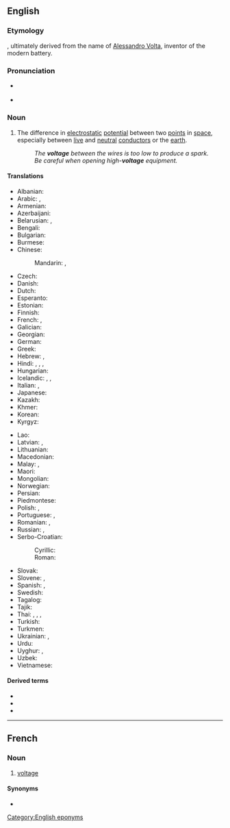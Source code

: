 ==English==
{{wikipedia}}

===Etymology===
{{suffix|en|volt|age}}, ultimately derived from the name of [[w:Alessandro Volta|Alessandro Volta]], inventor of the modern battery.

===Pronunciation===
* {{a|US}} {{IPA|en|/voʊltɪdʒ/}}
* {{hyphenation|en|volt|age}}

===Noun===
{{en-noun|~}}

# {{lb|en|physics}} The difference in [[electrostatic]] [[potential]] between two [[point]]s in [[space]], especially between [[live]] and [[neutral]] [[conductor|conductors]] or the [[earth]].
#: ''The '''voltage''' between the wires is too low to produce a spark.''
#: ''Be careful when opening high-'''voltage''' equipment.''

====Translations====
{{trans-top|difference in electrostatic potential}}
* Albanian: {{t+|sq|tension|m}}
* Arabic: {{t|ar|جُهْد|m}}, {{t|ar|فُولْتِيَّة|f|tr=voltiyya}}
* Armenian: {{t+|hy|լարում}}
* Azerbaijani: {{t|az|gərginlik}}
* Belarusian: {{t|be|напру́жанне|n}}, {{t|be|напру́га|f}}
* Bengali: {{t+|bn|বিভব}}
* Bulgarian: {{t+|bg|напреже́ние|n}}
* Burmese: {{t+|my|ဗို့အား}}
* Chinese:
*: Mandarin: {{t+|cmn|電壓|sc=Hani}}, {{t+|cmn|电压|tr=diànyā|sc=Hani}}
* Czech: {{t+|cs|napětí|n}}
* Danish: {{t+|da|spænding|c}}
* Dutch: {{t+|nl|spanning}}
* Esperanto: {{t|eo|tensio}}
* Estonian: {{t+|et|pinge}}
* Finnish: {{t+|fi|jännite}}
* French: {{t+|fr|tension|f}}, {{t+|fr|voltage|m}}
* Galician: {{t+|gl|voltaxe|f}}
* Georgian: {{t|ka|ძაბვა}}
* German: {{t+|de|Spannung|f}}
* Greek: {{t+|el|τάση|f}}
* Hebrew: {{t+|he|מֶתַח|m}}, {{t|he|ווֹלטָג׳|m}}
* Hindi: {{t|hi|विभवांतर|m}}, {{t|hi|वोल्टेज|m}}, {{t+|hi|खिंचाव|m}}, {{t+|hi|तनाव|m}}
* Hungarian: {{t+|hu|feszültség}}
* Icelandic: {{t|is|rafspenna|f}}, {{t+|is|spenna|f}}, {{t|is|straumstyrkur|m}}
* Italian: {{t+|it|voltaggio|m}}, {{t+|it|tensione|f}}
* Japanese: {{t+|ja|電圧|tr=でんあつ, den'atsu}}
* Kazakh: {{t+|kk|кернеу}}
* Khmer: {{t|km|តង់ស្យុង}}
* Korean: {{t+|ko|전압}}
* Kyrgyz: {{t|ky|шыкалуу}}
{{trans-mid}}
* Lao: {{t+|lo|ຄວາມດັນໄຟຟ້າ}}
* Latvian: {{t|lv|spriegums|m}}, {{t|lv|voltāža|f}}
* Lithuanian: {{t+|lt|įtampa}}
* Macedonian: {{t|mk|напон|m}}
* Malay: {{t|ms|voltan}}, {{t|ms|voltase}} {{qualifier|Indonesia}}
* Maori: {{t|mi|ngaohiko}}
* Mongolian: {{t+|mn|хүчдэл}}
* Norwegian: {{t+|no|spenning|m}}
* Persian: {{t+|fa|ولتاژ|tr=voltâž|sc=fa-Arab}}
* Piedmontese: {{t|pms|voltagg|m}}
* Polish: {{t+|pl|napięcie|n}}, {{t+|pl|woltaż|m}}
* Portuguese: {{t+|pt|tensão|f}}, {{t+|pt|voltagem|f}}
* Romanian: {{t+|ro|tensiune|f}}, {{t+|ro|voltaj|n}}
* Russian: {{t+|ru|напряже́ние|n}}, {{t+|ru|вольта́ж|m}} {{qualifier|dated}}
* Serbo-Croatian:
*: Cyrillic: {{t|sh|на́пон|m}}
*: Roman: {{t+|sh|nápon|m}}
* Slovak: {{t|sk|napätie|n}}
* Slovene: {{t|sl|napetost|f}}, {{t|sl|voltaža|f}}
* Spanish: {{t+|es|voltaje|m}}, {{t+|es|tensión|f}}
* Swedish: {{t+|sv|spänning|c}}
* Tagalog: {{t|tl|boltahe}}
* Tajik: {{t|tg|шиддат}}
* Thai: {{t|th|โวลเตจ}}, {{t|th|ศักย์}}, {{t|th|ศักย}}, {{t|th|แรงดันไฟฟ้า}}
* Turkish: {{t+|tr|gerilim}}
* Turkmen: {{t|tk|tok güýji}}
* Ukrainian: {{t|uk|напру́га|f}}, {{t|uk|напру́ження|n}}
* Urdu: {{t|ur|وولٹیج|m|tr=volṭej}}
* Uyghur: {{t|ug|توك بېسىمى}}, {{t|ug|بېسىم}}
* Uzbek: {{t+|uz|kuchlanish}}
* Vietnamese: {{t|vi|điện áp}}
{{trans-bottom}}

====Derived terms====
* {{l|en|dual-voltage}}
* {{l|en|voltage divider}}
* {{l|en|voltagelike}}

[[Category:English eponyms]]

----

==French==

===Noun===
{{fr-noun|m}}

# [[#English|voltage]]

====Synonyms====
* {{m|fr|tension}}